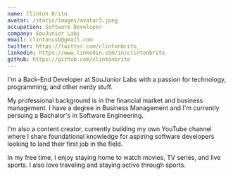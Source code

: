 ```yaml
---
name: Clinton Brito
avatar: /static/images/avatar3.jpeg
occupation: Software Developer
company: SouJunior Labs
email: clintoncsb@gmail.com
twitter: https://twitter.com/clintonbrito_
linkedin: https://www.linkedin.com/in/clintonbrito
github: https://github.com/clintonbrito
---
```


I'm a Back-End Developer at SouJunior Labs with a passion for technology, programming, and other nerdy stuff.

My professional background is in the financial market and business management. I have a degree in Business Management and I'm currently persuing a Bachalor's in Software Engineering.

I'm also a content creator, currently building my own YouTube channel where I share foundational knowledge for aspiring software developers looking to land their first job in the field.

In my free time, I enjoy staying home to watch movies, TV series, and live sports. I also love traveling and staying active through sports.
